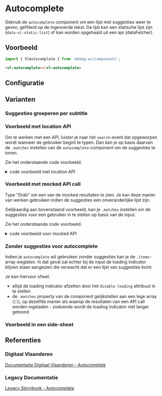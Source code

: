 
# Autocomplete

Gebruik de `autocomplete` component om een lijst met suggesties weer te geven, gefilterd op de ingevoerde tekst. De
lijst kan een statische lijst zijn (`data-vl-static-list`) of kan worden opgehaald uit een api (dataFetcher).


## Voorbeeld

```js
import { VlAutocomplete } from '@domg-wc/components';
```

```html
<vl-autocomplete></vl-autocomplete>
```

<Canvas of={VlAutocompleteStories.AutocompleteDefault} />


## Configuratie

<ArgTypes of={VlAutocompleteStories.AutocompleteDefault} />


## Varianten

### Suggesties groeperen per subtitle

<Canvas of={VlAutocompleteStories.AutocompleteGroupBySubtitle} />

### Voorbeeld met location API

Om te werken met een API, luister je naar het `search`-event dat opgeworpen wordt wanneer de gebruiker begint te typen.
Dan kan je op basis daarvan de `.matches` instellen van de `autocomplete`-component om de suggesties te tonen.

Zie het onderstaande code voorbeeld.

<Canvas of={VlAutocompleteStories.AutocompleteInputAndApiCall} />

<details>
    <summary>code voorbeeld met location API</summary>
    <Source code={autocompleteApiImplementation} language="ts" dark={true} />
</details>

### Voorbeeld met mocked API call

Type "Drab" om een van de mocked resultaten te zien.
Je kan deze manier van werken gebruiken indien de suggesties een onveranderlijke lijst zijn.

Gelijkaardig aan bovenstaand voorbeeld, kan je `.matches` instellen om de suggesties voor een gebruiker in te stellen
op basis van de input.

Zie het onderstaande code voorbeeld.

<Canvas of={VlAutocompleteStories.AutocompleteInputAndMockedApiCall} />

<details>
    <summary>code voorbeeld voor mocked API</summary>
    <Source code={autocompleteMockedApiImplementation} language="ts" dark={true} />
</details>

### Zonder suggesties voor autocomplete

Indien je `autocomplete` wil gebruiken zonder suggesties kan je de `.items`-array weglaten.
In dat geval zal echter bij de input de loading indicator blijven staan aangezien die verwacht dat er een lijst van
suggesties komt.

Je kan hiervoor ofwel:
- altijd de loading indicator afzetten door het `disable-loading` attribuut in te stellen
- de `.matches` property van de component gelijkstellen aan een lege array (`[]`), op dezelfde manier als waarop de
  resultaten van een API call worden ingeladen - zodoende wordt de loading indicator niet langer getoond

<Canvas of={VlAutocompleteStories.AutocompleteWithoutSuggestions} />

### Voorbeeld in een side-sheet

<Canvas of={VlAutocompleteStories.AutocompleteInSideSheet} />


## Referenties

### Digitaal Vlaanderen

[Documentatie Digitaal Vlaanderen - Autocomplete](https://overheid.vlaanderen.be/webuniversum/v3/documentation/js-components/vl-ui-autocomplete)

### Legacy Documentatie

[Legacy Storybook - Autocomplete](https://webcomponenten.omgeving.vlaanderen.be/storybook/?path=/docs/custom-elements-vl-autocomplete--default)
